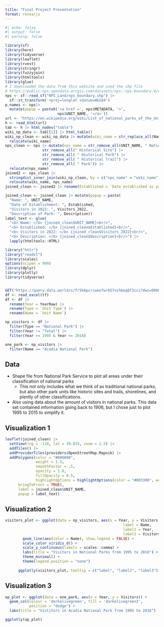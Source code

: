```yaml
---
title: "Final Project Presentation"
format: revealjs
---
```

```r
#| echo: false
#| output: false
#| warning: false 

library(sf)
library(here)
library(tidyverse)
library(leaflet)
library(rvest)
library(stringr)
library(fuzzyjoin)
library(htmltools)
library(glue)
# I downloaded the data from this website and used the shp file 
# https://public-nps.opendata.arcgis.com/datasets/nps::nps-boundary-4/explore?location=37.015375%2C-81.906543%2C6.00
nps <- sf::read_sf("NPS_Land/nps_boundary.shp") |>
  sf::st_transform('+proj=longlat +datum=WGS84')
p_names <- nps|>
  mutate(popup = paste0('<a href =', nps$METADATA, '>',
                        nps$UNIT_NAME, '</a>'))
url <- "https://en.wikipedia.org/wiki/List_of_national_parks_of_the_United_States"
h <- read_html(url)
tab <- h |> html_nodes("table")
wiki_np_data <- tab[[1]] |> html_table()
wiki_np_clean <- wiki_np_data |> mutate(wiki_name = str_replace_all(Name, "[^[:alnum:]]", " ")) |>
  relocate(wiki_name)
nps_clean <- nps |> mutate(nps_name = str_remove_all(UNIT_NAME, " National") |>
                 str_remove_all(" Historical Site") |> 
                 str_remove_all( " Historical Park") |>
                 str_remove_all( " Historical Trail") |>
                 str_remove_all( " Park")) |>
  relocate(nps_name)
joined2 <- nps_clean |>
  stringdist_inner_join(wiki_np_clean, by = c("nps_name" = "wiki_name"), max_dist = 3) |>
  relocate(wiki_name, nps_name)
joined_clean <- joined2 |> rename(Established = `Date established as park[12]`, Area = `Area (2023)[8]`, Visitors_2022 = `Recreation visitors (2022)[11]`) 

joined_clean <- joined_clean |> mutate(popup = paste(
  "Name: ", UNIT_NAME,
  "Date of Establishment: ", Established,
  "Visitors in 2022: ", Visitors_2022,
  "Description of Park: ", Description))
label_text <- glue(
  "<b> Name: </b> {joined_clean$UNIT_NAME}<br/>",
  "<b> Established: </b> {joined_clean$Established}<br/>",
  "<b> Visitors in 2022: </b> {joined_clean$Visitors_2022}<br/>",
  "<b> Description: </b> {joined_clean$Description}<br/>") |>
  lapply(htmltools::HTML)

library("httr")
library("readxl")
library(scales)
options(scipen = 999)
library(dplyr)
library(plotly)
library(tidyverse)


GET("https://query.data.world/s/fr5k6pcrcweo7wr657vchbeq6f3cci?dws=00000", write_disk(tf <- tempfile(fileext = ".xlsx")))
df <- read_excel(tf)
df <- df |> 
  rename(Year = YearRaw) |>
  rename(Type = `Unit Type`) |> 
  rename(Name = `Unit Name`)

np_visitors <- df |> 
  filter(Type == "National Park") |>
  filter(Year != "Total") |>
  filter(Year >= 1995 & Year <= 2016)

one_park <- np_visitors |>
  filter(Name == "Acadia National Park")
```




## Data
* Shape file from National Park Service to plot all areas under their classification of national parks
  * This not only includes what we think of as traditional national parks, but also other park units like historic sites and trails, shorelines, and plently of other classifications.
* Also using data about the amount of visitors in national parks. This data set contained information going back to 1906, but I chose just to plot 1995 to 2015 to simplify it. 

## Visualization 1
```r
leaflet(joined_clean) |>
  setView(lng = -110, lat = 39.833, zoom = 2.5) |>
  addTiles() |>
  addProviderTiles(providers$OpenStreetMap.Mapnik) |>
  addPolygons(color = "#006600",
              weight = 1.5,
              smoothFactor = .5,
              opacity = 1.0, 
              fillOpacity = 0.5,
              highlightOptions = highlightOptions(color = "#003300", weight = 2,
      bringToFront = TRUE),
      label = joined_clean$UNIT_NAME,
      popup = label_text)
```

## Visualization 2
```r
visitors_plot <- ggplot(data = np_visitors, aes(x = Year, y = Visitors, group = Name,
                                                      label = Name,
                                                      label2 = Year,
                                                      label3 = Visitors)) +
        geom_line(aes(color = Name), show.legend = FALSE) +
        scale_color_viridis_d() +
        scale_y_continuous(labels = scales::comma) +
        labs(title = "Visitors in National Parks from 1995 to 2016") +
        theme_minimal() +
        theme(legend.position = "none")
      
      ggplotly(visitors_plot, tooltip = c("label", "label2", "label3"))
```

## Visualization 3
```r
op_plot <- ggplot(data = one_park, aes(x = Year, y = Visitors)) +
  geom_col(colour = 'darkolivegreen', fill = 'darkolivegreen3',
           position = "dodge") +
  labs(title = "Vistitors in Acadia National Park from 1995 to 2016")

ggplotly(op_plot)
```
